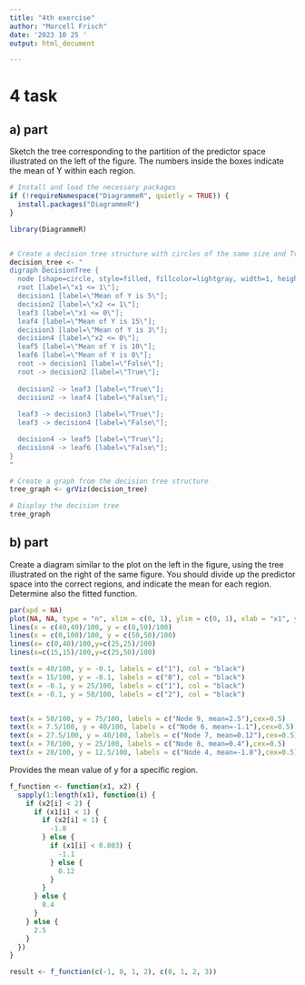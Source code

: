 ---
title: "4th exercise"
author: "Marcell Frisch"
date: '2023 10 25 '
output: html_document

---

# 4 task

## a) part


Sketch the tree corresponding to the partition of the predictor space illustrated on the left of the figure. The
numbers inside the boxes indicate the mean of Y within each region.


```{r}

# Install and load the necessary packages
if (!requireNamespace("DiagrammeR", quietly = TRUE)) {
  install.packages("DiagrammeR")
}

library(DiagrammeR)



```

```{r}

# Create a decision tree structure with circles of the same size and True/False labels
decision_tree <- "
digraph DecisionTree {
  node [shape=circle, style=filled, fillcolor=lightgray, width=1, height=1];
  root [label=\"x1 <= 1\"];
  decision1 [label=\"Mean of Y is 5\"];
  decision2 [label=\"x2 <= 1\"];
  leaf3 [label=\"x1 <= 0\"];
  leaf4 [label=\"Mean of Y is 15\"];
  decision3 [label=\"Mean of Y is 3\"];  
  decision4 [label=\"x2 <= 0\"]; 
  leaf5 [label=\"Mean of Y is 10\"];   
  leaf6 [label=\"Mean of Y is 0\"];   
  root -> decision1 [label=\"False\"];
  root -> decision2 [label=\"True\"];
  
  decision2 -> leaf3 [label=\"True\"];
  decision2 -> leaf4 [label=\"False\"];
  
  leaf3 -> decision3 [label=\"True\"];      
  leaf3 -> decision4 [label=\"False\"];    

  decision4 -> leaf5 [label=\"True\"];   
  decision4 -> leaf6 [label=\"False\"];  
}
"

# Create a graph from the decision tree structure
tree_graph <- grViz(decision_tree)

# Display the decision tree
tree_graph


```

## b) part

Create a diagram similar to the plot on the left in the figure, using the tree illustrated on the right of the
same figure. You should divide up the predictor space into the correct regions, and indicate the mean for
each region. Determine also the fitted function.



```{r}
par(xpd = NA)
plot(NA, NA, type = "n", xlim = c(0, 1), ylim = c(0, 1), xlab = "x1", ylab = "x2", xaxt = "n", yaxt = "n")
lines(x = c(40,40)/100, y = c(0,50)/100)
lines(x = c(0,100)/100, y = c(50,50)/100)
lines(x= c(0,40)/100,y=c(25,25)/100)
lines(x=c(15,15)/100,y=c(25,50)/100)

text(x = 40/100, y = -0.1, labels = c("1"), col = "black") 
text(x = 15/100, y = -0.1, labels = c("0"), col = "black")
text(x = -0.1, y = 25/100, labels = c("1"), col = "black")
text(x = -0.1, y = 50/100, labels = c("2"), col = "black")


text(x = 50/100, y = 75/100, labels = c("Node 9, mean=2.5"),cex=0.5)
text(x = 7.5/100, y = 40/100, labels = c("Node 6, mean=-1.1"),cex=0.5)
text(x = 27.5/100, y = 40/100, labels = c("Node 7, mean=0.12"),cex=0.5)
text(x = 70/100, y = 25/100, labels = c("Node 8, mean=0.4"),cex=0.5)
text(x = 20/100, y = 12.5/100, labels = c("Node 4, mean=-1.8"),cex=0.5)


```




Provides the mean value of y for a specific region.

```{r}
f_function <- function(x1, x2) {
  sapply(1:length(x1), function(i) {
    if (x2[i] < 2) {
      if (x1[i] < 1) {
        if (x2[i] < 1) {
          -1.8
        } else {
          if (x1[i] < 0.003) {
            -1.1
          } else {
            0.12
          }
        }
      } else {
        0.4
      }
    } else {
      2.5
    }
  })
}

result <- f_function(c(-1, 0, 1, 2), c(0, 1, 2, 3))

```


